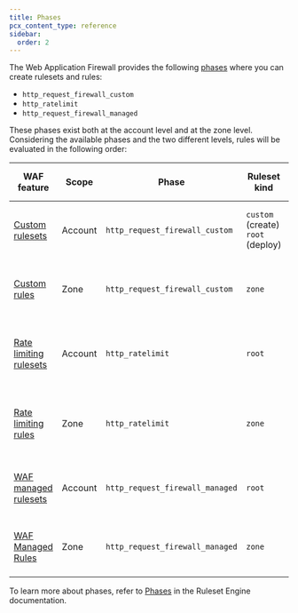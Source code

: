 ```yaml
---
title: Phases
pcx_content_type: reference
sidebar:
  order: 2
---
```


The Web Application Firewall provides the following [phases](/ruleset-engine/about/phases/) where you can create rulesets and rules:

- `http_request_firewall_custom`
- `http_ratelimit`
- `http_request_firewall_managed`

These phases exist both at the account level and at the zone level. Considering the available phases and the two different levels, rules will be evaluated in the following order:

| WAF feature                                                    | Scope   | Phase                           | Ruleset kind                          | Location in the dashboard                                    |
| -------------------------------------------------------------- | ------- | ------------------------------- | ------------------------------------- | ------------------------------------------------------------ |
| [Custom rulesets](/waf/account/custom-rulesets/)<br/>          | Account | `http_request_firewall_custom`  | `custom` (create)<br/>`root` (deploy) | Account Home > **WAF** > **Custom rulesets**                 |
| [Custom rules](/waf/custom-rules/)                             | Zone    | `http_request_firewall_custom`  | `zone`                                | Your zone > **Security** > **WAF** > **Custom rules**        |
| [Rate limiting rulesets](/waf/account/rate-limiting-rulesets/) | Account | `http_ratelimit`                | `root`                                | Account Home > **WAF** > **Rate limiting rulesets**          |
| [Rate limiting rules](/waf/rate-limiting-rules/)               | Zone    | `http_ratelimit`                | `zone`                                | Your zone > **Security** > **WAF** > **Rate limiting rules** |
| [WAF managed rulesets](/waf/account/managed-rulesets/)         | Account | `http_request_firewall_managed` | `root`                                | Account Home > **WAF** > **Managed rulesets**                |
| [WAF Managed Rules](/waf/managed-rules/)                       | Zone    | `http_request_firewall_managed` | `zone`                                | Your zone > **Security** > **WAF** > **Managed rules**       |

To learn more about phases, refer to [Phases](/ruleset-engine/about/phases/) in the Ruleset Engine documentation.
